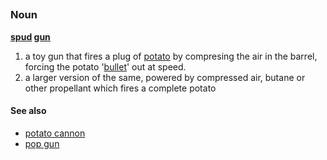 {{wikipedia}}
=={{en}}==
===Noun===
'''[[spud]] [[gun]]'''

#a toy gun that fires a plug of [[potato]] by compresing the air in the barrel, forcing the potato '[[bullet]]' out at speed.
#a larger version of the same, powered by compressed air, butane or other propellant which fires a complete potato

====See also====
*[[potato cannon]]
*[[pop gun]]